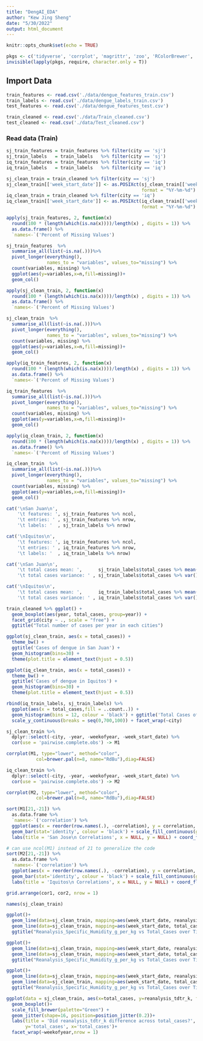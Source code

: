 ```yaml
---
title: "DengAI_EDA"
author: "Kew Jing Sheng"
date: "5/30/2022"
output: html_document
---
```


```r
knitr::opts_chunk$set(echo = TRUE)
```

```r
pkgs <- c('tidyverse', 'corrplot', 'magrittr', 'zoo', 'RColorBrewer', 'gridExtra','MASS')
invisible(lapply(pkgs, require, character.only = T))
```

## Import Data

```r
train_features <- read.csv('./data/dengue_features_train.csv')
train_labels <- read.csv('./data/dengue_labels_train.csv')
test_features <- read.csv('./data/dengue_features_test.csv')

train_cleaned <- read.csv('./data/Train_cleaned.csv')
test_cleaned <- read.csv('./data/Test_cleaned.csv')
```

### Read data (Train)
```r
sj_train_features = train_features %>% filter(city == 'sj')
sj_train_labels   = train_labels   %>% filter(city == 'sj')
iq_train_features = train_features %>% filter(city == 'iq')
iq_train_labels   = train_labels   %>% filter(city == 'iq')

sj_clean_train = train_cleaned %>% filter(city == 'sj')
sj_clean_train[['week_start_date']] <- as.POSIXct(sj_clean_train[['week_start_date']],
                                                  format = "%Y-%m-%d")
iq_clean_train = train_cleaned %>% filter(city == 'iq')
iq_clean_train[['week_start_date']] <- as.POSIXct(iq_clean_train[['week_start_date']],
                                                  format = "%Y-%m-%d")
```

```r
apply(sj_train_features, 2, function(x) 
  round(100 * (length(which(is.na(x))))/length(x) , digits = 1)) %>%
  as.data.frame() %>%
  `names<-`('Percent of Missing Values')

sj_train_features  %>%
  summarise_all(list(~is.na(.)))%>%
  pivot_longer(everything(),
               names_to = "variables", values_to="missing") %>%
  count(variables, missing) %>%
  ggplot(aes(y=variables,x=n,fill=missing))+
  geom_col()

apply(sj_clean_train, 2, function(x) 
  round(100 * (length(which(is.na(x))))/length(x) , digits = 1)) %>%
  as.data.frame() %>%
  `names<-`('Percent of Missing Values')

sj_clean_train  %>%
  summarise_all(list(~is.na(.)))%>%
  pivot_longer(everything(),
               names_to = "variables", values_to="missing") %>%
  count(variables, missing) %>%
  ggplot(aes(y=variables,x=n,fill=missing))+
  geom_col()
```

```r
apply(iq_train_features, 2, function(x) 
  round(100 * (length(which(is.na(x))))/length(x) , digits = 1)) %>%
  as.data.frame() %>%
  `names<-`('Percent of Missing Values')

iq_train_features  %>%
  summarise_all(list(~is.na(.)))%>%
  pivot_longer(everything(),
               names_to = "variables", values_to="missing") %>%
  count(variables, missing) %>%
  ggplot(aes(y=variables,x=n,fill=missing))+
  geom_col()

apply(iq_clean_train, 2, function(x) 
  round(100 * (length(which(is.na(x))))/length(x) , digits = 1)) %>%
  as.data.frame() %>%
  `names<-`('Percent of Missing Values')

iq_clean_train  %>%
  summarise_all(list(~is.na(.)))%>%
  pivot_longer(everything(),
               names_to = "variables", values_to="missing") %>%
  count(variables, missing) %>%
  ggplot(aes(y=variables,x=n,fill=missing))+
  geom_col()
```


```r
cat('\nSan Juan\n',
    '\t features: ', sj_train_features %>% ncol, 
    '\t entries: ' , sj_train_features %>% nrow,
    '\t labels: '  , sj_train_labels %>% nrow)

cat('\nIquitos\n',
    '\t features: ', iq_train_features %>% ncol, 
    '\t entries: ' , iq_train_features %>% nrow,
    '\t labels: '  , iq_train_labels %>% nrow)
```

```r
cat('\nSan Juan\n',
    '\t total cases mean: ',      sj_train_labels$total_cases %>% mean(), 
    '\t total cases variance: ' , sj_train_labels$total_cases %>% var() )

cat('\nIquitos\n',
    '\t total cases mean: ',      iq_train_labels$total_cases %>% mean(), 
    '\t total cases variance: ' , iq_train_labels$total_cases %>% var() )
```

```r
train_cleaned %>% ggplot() + 
  geom_boxplot(aes(year, total_cases, group=year)) + 
  facet_grid(city ~ ., scale = "free") + 
  ggtitle("Total number of cases per year in each cities")
```

```r
ggplot(sj_clean_train, aes(x = total_cases)) +
  theme_bw() +
  ggtitle('Cases of dengue in San Juan') +
  geom_histogram(bins=30) +
  theme(plot.title = element_text(hjust = 0.5))

ggplot(iq_clean_train, aes(x = total_cases)) +
  theme_bw() +
  ggtitle('Cases of dengue in Iquitos') +
  geom_histogram(bins=30) +
  theme(plot.title = element_text(hjust = 0.5))
```

```r
rbind(iq_train_labels, sj_train_labels) %>% 
  ggplot(aes(x = total_cases,fill = ..count..)) + 
  geom_histogram(bins = 12, colour = 'black') + ggtitle('Total Cases of Dengue') +
  scale_y_continuous(breaks = seq(0,700,100)) + facet_wrap(~city)
```

```r

sj_clean_train %>% 
  dplyr::select(-city, -year, -weekofyear, -week_start_date) %>%
  cor(use = 'pairwise.complete.obs') -> M1

corrplot(M1, type="lower", method="color",
           col=brewer.pal(n=8, name="RdBu"),diag=FALSE)
```


```r

iq_clean_train %>% 
  dplyr::select(-city, -year, -weekofyear, -week_start_date) %>%
  cor(use = 'pairwise.complete.obs') -> M2

corrplot(M2, type="lower", method="color",
           col=brewer.pal(n=8, name="RdBu"),diag=FALSE)
```

```r
sort(M1[21,-21]) %>%  
  as.data.frame %>% 
  `names<-`('correlation') %>%
  ggplot(aes(x = reorder(row.names(.), -correlation), y = correlation, fill = correlation)) + 
  geom_bar(stat='identity', colour = 'black') + scale_fill_continuous(guide = FALSE) + scale_y_continuous(limits =  c(-.15,.25)) +
  labs(title = 'San Jose\n Correlations', x = NULL, y = NULL) + coord_flip() -> cor1

# can use ncol(M1) instead of 21 to generalize the code
sort(M2[21,-21]) %>%  
  as.data.frame %>% 
  `names<-`('correlation') %>%
  ggplot(aes(x = reorder(row.names(.), -correlation), y = correlation, fill = correlation)) + 
  geom_bar(stat='identity', colour = 'black') + scale_fill_continuous(guide = FALSE) + scale_y_continuous(limits =  c(-.15,.25)) +
  labs(title = 'Iquitos\n Correlations', x = NULL, y = NULL) + coord_flip() -> cor2

grid.arrange(cor1, cor2, nrow = 1)
```

```r
names(sj_clean_train)
```


```r
ggplot()+
  geom_line(data=sj_clean_train, mapping=aes(week_start_date, reanalysis_specific_humidity_g_per_kg), color='blue') + 
  geom_line(data=sj_clean_train, mapping=aes(week_start_date, total_cases), color='red') + 
  ggtitle("Reanalysis_Specific_Humidity_g_per_kg vs Total_Cases over Time")
```
```r
ggplot()+
  geom_line(data=sj_clean_train, mapping=aes(week_start_date, reanalysis_dew_point_temp_k), color='blue') + 
  geom_line(data=sj_clean_train, mapping=aes(week_start_date, total_cases), color='red') + 
  ggtitle("Reanalysis_Specific_Humidity_g_per_kg vs Total_Cases over Time")
```



```r
ggplot()+
  geom_line(data=sj_clean_train, mapping=aes(week_start_date, reanalysis_tdtr_k), color='blue') + 
  geom_line(data=sj_clean_train, mapping=aes(week_start_date, total_cases), color='red') + 
  ggtitle("Reanalysis_Specific_Humidity_g_per_kg vs Total_Cases over Time")
```
```r
ggplot(data = sj_clean_train, aes(x=total_cases, y=reanalysis_tdtr_k, fill=total_cases)) + 
  geom_boxplot()+
  scale_fill_brewer(palette="Green") + 
  geom_jitter(shape=16, position=position_jitter(0.2))+
  labs(title = 'Did reanalysis_tdtr_k difference across total_cases?',
       y='total_cases', x='total_cases')+
  facet_wrap(~weekofyear,nrow = 1)
```
